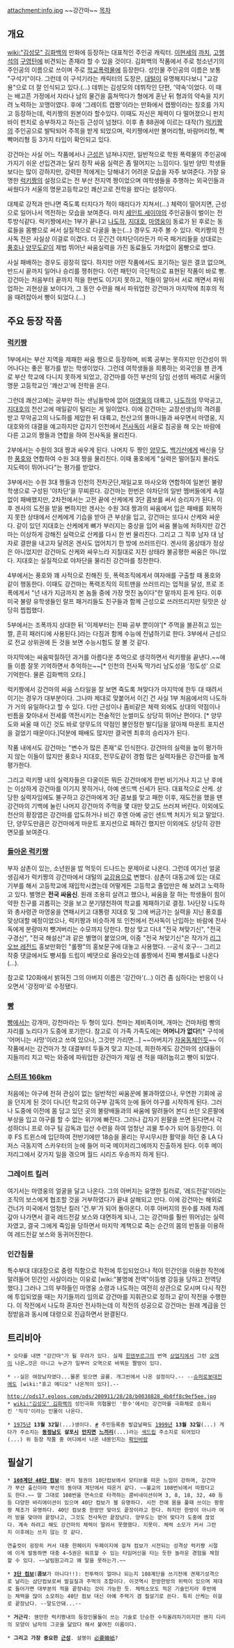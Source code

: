 attachment:info.jpg
~~강간마~~
[[목차]]
== 개요 ==
[[wiki:"김성모" 김화백]]의 만화에 등장하는 대표적인 주인공 캐릭터. [[이현세]]의 [[까치]], [[고행석]]의 [[구영탄]]에 비견되는 존재라 할 수 있을 것이다. 김화백의 작품에서 주로 청소년기의 주인공의 이름으로 쓰이며 주로 [[학교폭력물]]에 등장한다. 성인물 주인공의 이름은 보통 "구석기"이다. 그런데 이 구석기라는 캐릭터의 도장은, [[대털]]이 유명해지다보니 "교강용"으로 더 잘 인식되고 있다.(…) 데뷔는 김성모의 데뷔작인 단편, '약속'이었다. 이 때는 배고픈 가정에서 자라나 남의 물건을 훔쳐먹다가 형에게 혼난 뒤 형과의 약속을 지키려 노력하는 꼬맹이였다. 후에 '그레이트 캡짱'이라는 만화에서 캡짱이라는 칭호를 가지고 등장하는데, 럭키짱의 원본이라 할수있다. 이때도 자신은 체력이 다 떨어졌으니 펀치 바이 펀치로 승부하자고 하는등 근성이 넘쳤다. 이후 총 88권에 이르는 대작(?) [[럭키짱]]의 주인공으로 발탁되어 주목을 받게 되었으며, 럭키짱에서만 불머리형, 바람머리형, 빡빡머리형 등 3가지 타입이 확인되고 있다.

강건마는 사실 어느 작품에서나 [[근성]]은 넘쳐나지만, 일반적으로 학원 폭력물의 주인공에 가지기 쉬운 선입견과는 달리 정작 싸움 실력은 좀 떨어지는 느낌이다. 일반 양민 학생들보다는 많이 강하지만, 강력한 적에게는 당해내기 어려운 모습을 자주 보여준다. 가장 유명한 [[럭키짱]]의 설정으로는 전 부산 전지역 짱이었으며 여학생들을 추행하는 외국인들과 싸웠다가 서울의 명문고등학교인 쾌산고로 전학을 왔다는 설정이다.

대체로 강적과 만나면 죽도록 터지다가 적이 때리다가 지쳐서(...) 체력이 떨어지면, 근성으로 일어나서 역전하는 모습을 보여준다. 마치 [[세인트 세이야]]의 주인공들이 벌이는 전투방식같다. 럭키짱에서는 1부가 끝나고 [[나도하]], [[지대호]], [[마영웅]]이 동료가 된 후로는 동료들을 몸빵으로 써서 실질적으로 다굴을 놓는(...) 경우도 자주 볼 수 있다. 럭키짱의 전사독 전은 사실상 이걸로 이겼다. 더 웃긴건 야차단이라든가 미국 패거리들을 상대로는 [[풍호]]나 [[양무도]]같이 제법 뛰어난 싸움실력을 가진 동료들도 가차없이 몸빵으로 썼다.

사실 패배하는 경우도 굉장히 많다. 하지만 어떤 작품에서도 포기하는 일은 결코 없으며, 반드시 끝까지 일어나 승리를 쟁취한다. 이런 패턴이 극단적으로 표현된 작품이 바로 빵. 강건마는 처음부터 끝까지 적을 한번도 이기지 못하고, 적들이 알아서 서로 깨면서 파워업하는 괴현상을 보이다가, 그 동안 수련을 해서 파워업한 강건마가 마지막에 최후의 적을 때려잡아서 빵이 되었다.(...)

== 주요 등장 작품 ==
=== [[럭키짱]] ===
1부에서는 부산 지역을 제패한 싸움 짱으로 등장하며, 비록 공부는 못하지만 인간성이 뛰어나다는 좋은 평가를 받는 학생이었다. 그런데 여학생들을 희롱하는 외국인을 팬 관계로 부산 학교에 다니지 못하게 되었고, 강건마를 아낀 부산의 담임 선생의 배려로 서울의 명문 고등학교인 '쾌산고'에 전학을 온다.

그런데 쾌산고에는 공부만 하는 샌님들밖에 없어 [[마영웅]]의 대륙고, [[나도하]]의 무악공고, [[지대호]]의 천산고에 매일같이 털리는 게 일이었다. 이에 강건마는 교장선생님의 격려를 받고 무악공고의 나도하를 제압한 뒤 대륙고, 천산고의 똘마니들과 싸우면서 마영웅, 지대호와의 대결을 예고하지만 갑자기 인천에서 [[전사독]]이 서울로 침공을 해 오는 바람에 다른 고교의 짱들과 연합을 하여 전사독을 물리친다.

2부에서는 수원의 3대 짱과 싸우게 된다. 나머지 두 짱인 [[양무도]], [[백기산]]에게 배신을 당한 [[풍호]]와 연합하여 수원 3대 짱을 물리친다. 이때 풍호에게 "실력은 떨어질지 몰라도 지도력이 뛰어나다"는 평가를 받았다.

3부에서는 수원 3대 짱들과 인천의 전차군단,재일교포 마사오와 연합하여 일본인 불량학생으로 구성된 '야차단'을 무찌른다. 강건마는 한번은 야차단의 일반 멤버들에게 속절없이 패배했지만, 2차전에서는 고전 끝에 산케에게 3단 콤보를 써서 승리자가 된다. 이후 겐사의 도전을 받을 뻔하지만 겐사는 수원 3대 짱과의 싸움에서 입은 패배를 회복하지 못한 상태에서 산케에게 기습을 받아 큰 부상을 입고, 강건마는 또다시 산케와 싸운다. 같이 있던 지대호는 산케에게 뼈가 부러지는 중상을 입어 싸움 불능에 처하지만 강건마는 이상하게 강해진 실력으로 산케를 다시 한 번 물리친다. 그리고 그 직후 남자 대 남자로 결판을 내고자 달려온 겐사도 업어치기 한 방에 쓰러뜨린다. 겐사의 몸상태가 정상은 아니었지만 강건마도 산케와 싸우느라 지칠대로 지친 상태라 불공평한 싸움은 아니었다. 지대호는 실질적으로 야차단을 물리친 강건마를 칭찬한다.

4부에서는 풍호와 꽤 사적으로 친해진 듯, 폭력조직에게서 여자애를 구출할 때 풍호와 같이 행동한다. 이때도 강건마는 폭력조직의 히트맨을 쓰러뜨리는 업적을 달성, 프로 조폭에게서 "넌 내가 지금까지 본 놈들 중에 가장 멋진 놈이다"란 말까지 듣게 된다.
이후 미국 불량 유학생들인 랄프 패거리들도 친구들과 함께 근성으로 쓰러뜨리지만 뒷맛은 상당히 찝찝했다.

5부에서는 조폭까지 상대한 뒤 '이제부터는 진짜 공부 뿐이야'[* 주먹을 불끈쥐고 있는 짤, 흔히 패러디에 사용된다.]라는 다짐과 함께 수능에 전념하기로 한다. 3부에서 근성으로 전교 상위권에 든 것을 보면 수능시험도 잘 볼 것 같다.

마지막에는 싸움박질하던 과거를 아름다운 추억으로 생각하면서 럭키짱을 끝낸다.~~애들 이름 잘못 기억하면서 추억하는~~[* 인천의 전사독 딱가리 남도성을 '정도성' 으로 기억한다. 물론 김화백의 오타.]

럭키짱에서 강건마의 싸움 스타일을 잘 보면 죽도록 쳐맞다가 마지막에 한두 대 때려서 이기는 경우가 대부분이다. 그나마 제대로 맞붙어서 이긴 건 사실 1부 처음에서의 나도하가 거의 유일하다고 할 수 있다. 다만 근성이나 좀비같은 체력 외에도 상대의 약점이나 빈틈을 찾아내서 전세를 역전시키는 전술적인 눈썰미도 상당히 뛰어난 편이다. [* 양무도와 싸울 때 이긴 것도 바로 양무도의 약점인 불안정한 발디딤을 알아채 마운트 포지션을 걸었기 때문이다.]덕분에 패배도 많지만 결국엔 최후의 승리자가 된다.

작품 내에서도 강건마는 "변수가 많은 존재"로 인식한다. 강건마의 실력을 높이 평가하지 않는 이들이 많지만 풍호나 지대호, 전무도같이 경험 많은 실력자들은 강건마를 높게 평가한다.

그리고 럭키짱 내의 실력자들은 다굴이든 뭐든 강건마에게 한번 비기거나 지고 난 후에는 이상하게 강건마를 이기지 못하거나, 아예 샌드백 신세가 된다. 대표적으로 산케. 상당한 실력자임에도 불구하고 강건마에게 3단 콤보를 맞고 패한 이후, 재도전을 했을 땐 강건마의 기백에 눌린 나머지 강건마의 주먹을 몇 대만 맞고도 쓰러져 버린다. 이외에도 천산의 황장엽은 강건마를 압도하거나 비긴 후엔 아예 공인 샌드백 처지가 되고 말았다. 단, 양무도만큼은 강건마에게 마운트 포지션으로 패하긴 했지만 이외에도 상당히 강한 면모를 보여준다.
=== [[돌아온 럭키짱]] ===
부자 삼촌이 있는, 소년원을 밥 먹듯이 드나드는 문제아로 나온다. 그런데 여기선 얼굴 생김새가 럭키짱의 강건마에서 대털의 [[교강용]]으로 변했다. 삼촌이 대동고에 있는 대로 기부를 해서 고등학교에 재입학시켰는데 어떻게든 고등학교 졸업만은 해 보려고 노력하고 있다. 별명은 '''전국 싸움신'''. 원래 조용히 살려고 했으나, 싸움을 잘 하는 학생들이 힘이 약한 친구를 괴롭히는 것을 보고 분기탱천하여 학교를 제패하기로 결정. 1사단장 나도하와 총사령관 마영웅을 연패시키고 대통령 지대호 및 그에 버금가는 실력을 지닌 풍호를 맞상대할 예정이었으나, 럭키짱과 비슷하게 또 인천에서 전사독이 난입하는 바람에 전사독에게 분량마저 뺏겨버리는 수모까지 당한다. 항상 맞고 다녀 "전국 쳐맞기신", "전국 구경신", "전국 해설신"과 같은 별명이 붙었으며, 이중 "전국 쳐맞기신"은 작가가 [[리그 오브 레전드]] 홍보만화인 "롤짱"의 홍보문구에 대놓고 사용했다. --공식 호구-- 그리고 작중 댓글에서도 빵셔틀 드립이 베댓으로 올라오는데 롤짱에서 진짜 빵셔틀로 나온다(...).

참고로 120화에서 밝혀진 그의 아버지 이름은 '강간마'(...) 이건 좀 심하다는 반응이 나오면서 '강정마'로 수정됐다.
=== [[빵]] ===
[[빵]]에서는 강개마, 강천마라는 두 형이 있다. 천마는 제비족이며, 개마는 건마처럼 빵의 자리를 노리다가 도중에 포기한다. 참고로 이 가족 가족도에는 '''어머니가 없다!'''[* 구석에 '어머니는 사망'이라고 쓰여 있으나, 그것만 가리면...] ~~아버지가 [[자웅동체]]인듯~~ 이 작품에서는 강건마가 첫 대결부터 두들겨 맞고 지는데, 희한하게도 강건마의 상대들이 지들끼리 치고 박는 와중에 파워업한 강건마가 제일 센 적을 때려눕히고 빵이 되었다.

=== [[스터프 166km]] ===
처음에는 야구에 전혀 관심이 없는 일반적인 싸움꾼에 불과하였으나, 우연한 기회에 공을 던지게 된 것이 다니던 학교의 야구부 감독의 눈에 들어 야구를 시작하게 된다. 그러나 도중에 이전에 몸 담고 있던 곳의 불량배들과의 싸움에 말려들어 본디 쓰던 오른팔에 부상을 입고 야구를 할 수 없는 위기에 빠진다. 그러나 갑자기 왼팔을 쓰면 된다면서 각성하더니 프로 야구 팀 감독과 입산 수련을 하여 엄청난 괴물 투수가 되어 등장한다. 이후 FS 트윈스에 입단하여 전반기에만 18승을 올리는 무시무시한 활약을 하던 중 LA 다저스 극동지역 스카우터의 눈에 들어 미국 메이저리그에까지 진출하게 된다. 이후 메이저리그에서 갖가지 일을 겪으며 월드 시리즈 우승까지 하게 된다.

=== 그레이트 킬러 ===
여기서는 마영웅의 얼굴을 달고 나온다. 그의 아버지는 유명한 킬러로, '레드전갈'이라는 조직의 보스에게 협조할 것을 거부하였다가 끝내 살해되고 만다. 이에 강건마는 해외로 건너가 미국에서 엄청난 킬러 '건.부'가 되어 돌아온다. 이후 아버지의 원수를 차례 차례 갚아 나가면서 결국 레드전갈 보스와 대면하게 되나, 그는 강건마를 훨씬 뛰어넘는 실력자였고, 결국 그에게 죽임을 당하면서 마지막 계책으로 죽는 순간의 몸의 반동을 이용하여 레드전갈 보스와 동귀어진한다.

=== 인간침몰 ===
특수부대 대대장으로 중령 직함으로 작전에 투입되었으나 적이 민간인을 이용한 작전에 말려들어 민간인 사살이라는 이유로 [wiki:"불명예 전역"이등병 강등을 당하고 전역당했다.] 그러나 그의 부하들인 마영웅 소령과 나도하는 여전히 상관으로 모시며 다시 작전에 투입되었을 때는 자기들끼리 임의로 강건마를 지휘관으로 정하고 같이 작전을 수행한다. 이 작전에서 나도하 혼자만 전사하는데 이 작전의 성공으로 강건마는 원래 계급을 인정받음과 동시에 대령으로 진급하면서 완결된다.

== 트리비아 ==
 * 오타를 내면 "강간마"가 될 우려가 있다. 실제 [[힌덴부르그]]의 번역 [[상업지]]에서 그런 [[오역]]이 나온…것은 아니고 누군가 일부러 오역으로 바꿔둔 짤방이 있다.

 * --실은 여장남자였다...물론 믿으면 골룸. 개그씬에서 나온 설정이다.-- --[[슈퍼로봇대전]]에도 [wiki:"휴고 메디오" 나온적이 있다].-- 

 http://pds17.egloos.com/pds/200911/28/28/b0038828_4b0ff8c9ef5ee.jpg
 * [[wiki:"김성모" 김화백]]의 성인극화 의협물인 '왕수'에서는 강건마를 극화체로 승화시킨 '직각'이라는 인물이 나온다.

 * [[1975년]] '''13월 32일'''(...)생이다. [https://twitter.com/__1015S2/status/453866533425405952/photo/1 #] 주민등록증 발급날짜도 [[1999년]] '''13월 32일'''(...) 게다가 주소지는 '''[[동정]]남[[도]] 살포[[시]] [[스킨십|만지]][[면]] [[오르가즘|느끼]][[리]]'''(...)라는 [[섹드립]] 주소지로 되어있다(...) 위 등장 작품 중 어디에서 나온 내용인지는 [[확인바람]]

== 필살기 ==
 * '''[[108계단 40단 컴보]]''': 왠지 철권의 10단컴보에서 모티브를 따온 느낌이 강하며, 강건마가 부산 출신이라 부산의 동아대 계단에서 따온거 같다. ~~불교의 108번뇌에서 따왔다고도 한다.~~ 말 그대로 108번을 연속으로 타격하는 콤비네이션이며 3, 8, 18, 32, 40 등등 다양한 바리에이션이 있으며 40단 컴보가 젤 유명하다. 시전 전에 몸을 풀때 쓰이는 팡팡팡 체조가 유명하다. 40단 컴보중 한방만 맞아도 끝장이라고 한다. 하지만 한방이 아니라 여러 방을 맞아야 끝장나고, 그것도 전사독만 끝장났다. 양무도는 얻어 맞다가 도중에 끊었다. 계속 하려고 해도 강건마의 체력이 딸려서 못했했다. 지못미. 체력 소모가 커서 그런지 이후에는 쓰지 않는 것 같다.

 연출컷이 굉장히 커서 대충 한페이지 두페이지에 걸쳐 컴보가 시전되는 성격상 럭키짱 시절에 이게 발동하면 대충 4~5권은 워프할 수 있는 타임머신을 타는 듯한 놀라운 경험을 체험할 수 있다. ~~날림원고라고 왜 말을 못하는가.~~

 * '''[[3단 컴보]]'''('''콤보'''가 아니다!!): 전투력이 얼마나 되는지 108계단을 쓰기전에 견제기성격으로 날리는 삼단컴보로써 발길질과 주먹의 조합이다. 이것역시 한방한방의 위력이 있으며 제대로 들어가면 대부분의 적을 끝장내는 것이 가능한 듯. 체력소모도 적은 기술인지라 후반에는 체력을 많이 소모하는 40단 컴보 대신 아예 주력기 겸 필살기로 쓴다. 특히 산케는 이걸로 끝장났다. --말도안돼...--

 * '''거근각''': 웬만한 럭키짱내의 등장인물들이 쓰는 기술로 단순한 수직올려차기이지만 왠지 다리의 모양이 남자의 그곳을 닮았다 해서 붙여진 이름이다.

 * '''그리고 가장 중요한 [[근성]]'''. 설명이 [[必要韓紙]]?
